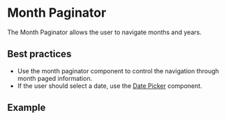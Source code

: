 
# Month Paginator

The Month Paginator allows the user to navigate months and years.

## Best practices

- Use the month paginator component to control the navigation through month paged information.
- If the user should select a date, use the [Date Picker](/components/date-picker) component.

## Example

<Demo src='pages/components/month-paginator/FinancialMonthPaginator' />
